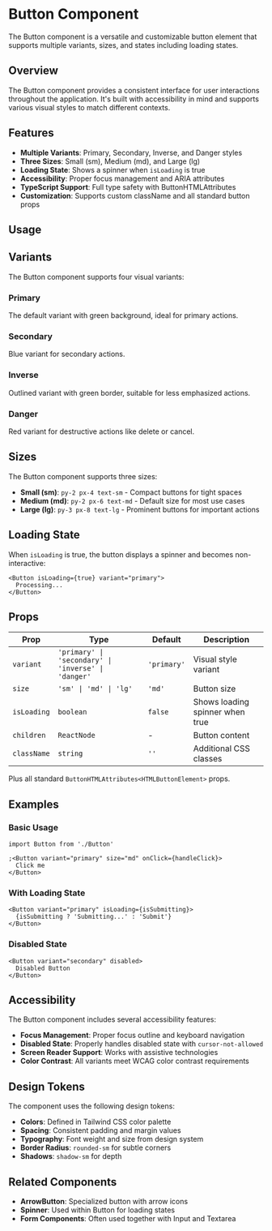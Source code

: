 
<Meta of={ButtonStories} />

# Button Component

The Button component is a versatile and customizable button element that supports multiple variants, sizes, and states including loading states.

## Overview

The Button component provides a consistent interface for user interactions throughout the application. It's built with accessibility in mind and supports various visual styles to match different contexts.

## Features

- **Multiple Variants**: Primary, Secondary, Inverse, and Danger styles
- **Three Sizes**: Small (sm), Medium (md), and Large (lg)
- **Loading State**: Shows a spinner when `isLoading` is true
- **Accessibility**: Proper focus management and ARIA attributes
- **TypeScript Support**: Full type safety with ButtonHTMLAttributes
- **Customization**: Supports custom className and all standard button props

## Usage

<Primary />

<Controls />

## Variants

The Button component supports four visual variants:

### Primary

The default variant with green background, ideal for primary actions.

<Canvas of={ButtonStories.Primary} />

### Secondary

Blue variant for secondary actions.

<Canvas of={ButtonStories.Secondary} />

### Inverse

Outlined variant with green border, suitable for less emphasized actions.

<Canvas of={ButtonStories.Inverse} />

### Danger

Red variant for destructive actions like delete or cancel.

<Canvas of={ButtonStories.Danger} />

## Sizes

The Button component supports three sizes:

- **Small (sm)**: `py-2 px-4 text-sm` - Compact buttons for tight spaces
- **Medium (md)**: `py-2 px-6 text-md` - Default size for most use cases
- **Large (lg)**: `py-3 px-8 text-lg` - Prominent buttons for important actions

## Loading State

When `isLoading` is true, the button displays a spinner and becomes non-interactive:

```tsx
<Button isLoading={true} variant="primary">
  Processing...
</Button>
```

## Props

| Prop        | Type                                                | Default     | Description                     |
| ----------- | --------------------------------------------------- | ----------- | ------------------------------- |
| `variant`   | `'primary' \| 'secondary' \| 'inverse' \| 'danger'` | `'primary'` | Visual style variant            |
| `size`      | `'sm' \| 'md' \| 'lg'`                              | `'md'`      | Button size                     |
| `isLoading` | `boolean`                                           | `false`     | Shows loading spinner when true |
| `children`  | `ReactNode`                                         | -           | Button content                  |
| `className` | `string`                                            | `''`        | Additional CSS classes          |

Plus all standard `ButtonHTMLAttributes<HTMLButtonElement>` props.

## Examples

### Basic Usage

```tsx
import Button from './Button'

;<Button variant="primary" size="md" onClick={handleClick}>
  Click me
</Button>
```

### With Loading State

```tsx
<Button variant="primary" isLoading={isSubmitting}>
  {isSubmitting ? 'Submitting...' : 'Submit'}
</Button>
```

### Disabled State

```tsx
<Button variant="secondary" disabled>
  Disabled Button
</Button>
```

## Accessibility

The Button component includes several accessibility features:

- **Focus Management**: Proper focus outline and keyboard navigation
- **Disabled State**: Properly handles disabled state with `cursor-not-allowed`
- **Screen Reader Support**: Works with assistive technologies
- **Color Contrast**: All variants meet WCAG color contrast requirements

## Design Tokens

The component uses the following design tokens:

- **Colors**: Defined in Tailwind CSS color palette
- **Spacing**: Consistent padding and margin values
- **Typography**: Font weight and size from design system
- **Border Radius**: `rounded-sm` for subtle corners
- **Shadows**: `shadow-sm` for depth

## Related Components

- **ArrowButton**: Specialized button with arrow icons
- **Spinner**: Used within Button for loading states
- **Form Components**: Often used together with Input and Textarea
